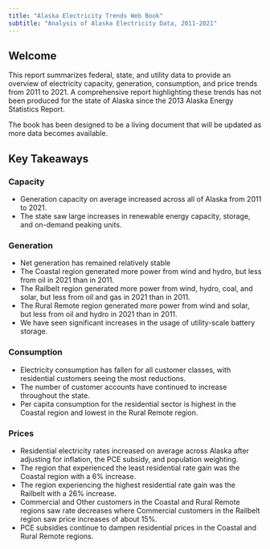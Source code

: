 ```yaml
---
title: "Alaska Electricity Trends Web Book"
subtitle: "Analysis of Alaska Electricity Data, 2011-2021"
---
```


## Welcome  {#welcome}

This report summarizes federal, state, and utility data to provide an overview of electricity capacity, generation, consumption, and price trends from 2011 to 2021. A comprehensive report highlighting these trends has not been produced for the state of Alaska since the 2013 Alaska Energy Statistics Report.

The book has been designed to be a living document that will be updated as more data becomes available.

## Key Takeaways

### Capacity
- Generation capacity on average increased across all of Alaska from 2011 to 2021.
- The state saw large increases in renewable energy capacity, storage, and on-demand peaking units.

### Generation
- Net generation has remained relatively stable
- The Coastal region generated more power from wind and hydro, but less from oil in 2021 than in 2011.
- The Railbelt region generated more power from wind, hydro, coal, and solar, but less from oil and gas in 2021 than in 2011.
- The Rural Remote region generated more power from wind and solar, but less from oil and hydro in 2021 than in 2011.
- We have seen significant increases in the usage of utility-scale battery storage.

### Consumption
- Electricity consumption has fallen for all customer classes, with residential customers seeing the most reductions.
- The number of customer accounts have continued to increase throughout the state.
- Per capita consumption for the residential sector is highest in the Coastal region and lowest in the Rural Remote region.

### Prices
- Residential electricity rates increased on average across Alaska after adjusting for inflation, the PCE subsidy, and population weighting.
- The region that experienced the least residential rate gain was the Coastal region with a 6% increase.
- The region experiencing the highest residential rate gain was the Railbelt with a 26% increase.
- Commercial and Other customers in the Coastal and Rural Remote regions saw rate decreases where Commercial customers in the Railbelt region saw price increases of about 15%.
- PCE subsidies continue to dampen residential prices in the Coastal and Rural Remote regions.




